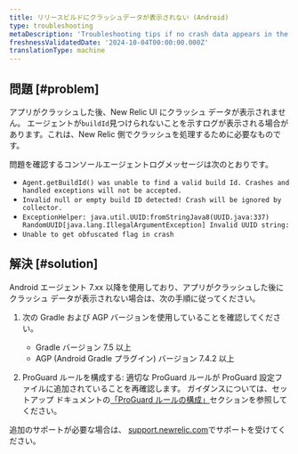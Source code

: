 ```yaml
---
title: リリースビルドにクラッシュデータが表示されない (Android)
type: troubleshooting
metaDescription: 'Troubleshooting tips if no crash data appears in the mobile monitoring UI after you install, configure, and generate traffic for your Android app.'
freshnessValidatedDate: '2024-10-04T00:00:00.000Z'
translationType: machine
---
```


## 問題 [#problem]

アプリがクラッシュした後、New Relic UI にクラッシュ データが表示されません。 エージェントが`buildId`見つけられないことを示すログが表示される場合があります。これは、New Relic 側でクラッシュを処理するために必要なものです。

問題を確認するコンソールエージェントログメッセージは次のとおりです。

* `Agent.getBuildId() was unable to find a valid build Id. Crashes and handled exceptions will not be accepted.`
* `Invalid null or empty build ID detected! Crash will be ignored by collector.`
* `ExceptionHelper: java.util.UUID:fromStringJava8(UUID.java:337) RandomUUID[java.lang.IllegalArgumentException] Invalid UUID string:`
* `Unable to get obfuscated flag in crash`

## 解決 [#solution]

Android エージェント 7.xx 以降を使用しており、アプリがクラッシュした後にクラッシュ データが表示されない場合は、次の手順に従ってください。

1. 次の Gradle および AGP バージョンを使用していることを確認してください。

   * Gradle バージョン 7.5 以上
   * AGP (Android Gradle プラグイン) バージョン 7.4.2 以上

2. ProGuard ルールを構成する: 適切な ProGuard ルールが ProGuard 設定ファイルに追加されていることを再確認します。 ガイダンスについては、セットアップ ドキュメントの[「ProGuard ルールの構成」](/docs/mobile-monitoring/new-relic-mobile-android/install-configure/configure-proguard-or-dexguard-android-apps/)セクションを参照してください。

追加のサポートが必要な場合は、 [support.newrelic.com](https://.newrelic.com)でサポートを受けてください。